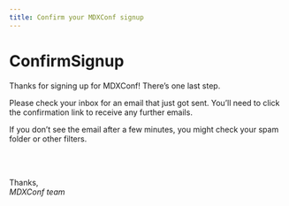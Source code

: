 ```yaml
---
title: Confirm your MDXConf signup
---
```




# ConfirmSignup

Thanks for signing up for MDXConf!
There’s one last step.

Please check your inbox for an email that just got sent.
You’ll need to click the confirmation link to receive any further emails.

If you don’t see the email after a few minutes, you might check your spam
folder or other filters.

<br />
<br />

Thanks, <br />
_MDXConf team_
